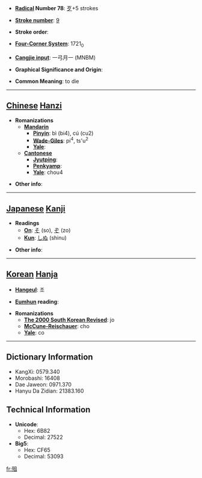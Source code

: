 * '''[[Wiktionary:Chinese radical index| Radical]] Number 78''': [[Wiktionary:Chinese radical index 歹|歹]]+5 strokes

* '''[[Wiktionary:Chinese total strokes index|Stroke number]]''': [[Wiktionary:Chinese total strokes index 9|9]]

* '''Stroke order''': 

* '''[[Wiktionary:Chinese four corner index|Four-Corner System]]''': 1721<sub>0</sub>

* '''[[Wiktionary:Chinese Cangjie index|Cangjie input]]''': 一弓月一 (MNBM)

* '''Graphical Significance and Origin''': 

* '''Common Meaning''': to die

----

== [[Chinese]] [[Hanzi]] ==

* '''Romanizations'''
** '''[[Mandarin]]'''
*** '''[[Pinyin]]''': bì (bi4), cú (cu2)
*** '''[[Wade-Giles]]''': pi<sup>4</sup>, ts'u<sup>2</sup>
*** '''[[Yale]]''': 
** '''[[Cantonese]]'''
*** '''[[Jyutping]]''':
*** '''[[Penkyamp]]''': 
*** '''[[Yale]]''': chou4

* '''Other info''': 

----

== [[Japanese]] [[Kanji]] ==

* '''Readings'''
** '''[[On]]''': [[そ]] (so), [[ぞ]] (zo)
** '''[[Kun]]''': [[しぬ]] (shinu)

* '''Other info''':  

----

== [[Korean]] [[Hanja]] ==

* '''[[Hangeul]]''': 조

* '''[[Eumhun]] reading''': 

* '''Romanizations'''
** '''[[The 2000 South Korean Revised Romanization|The 2000 South Korean Revised]]''': jo
** '''[[McCune-Reischauer]]''': cho
** '''[[Yale]]''': co

----

== Dictionary Information ==

* KangXi: 0579.340
* Morobashi: 16408
* Dae Jaweon: 0971.370
* Hanyu Da Zidian: 21383.160

== Technical Information ==

* '''Unicode''':
** Hex: 6B82
** Decimal: 27522
* '''Big5''':
** Hex: CF65
** Decimal: 53093

[[fr:殂]]